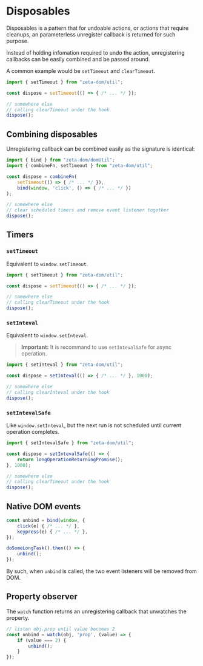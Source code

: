 <Module name="zeta-dom" />

# Disposables

Disposables is a pattern that for undoable actions, or actions that require cleanups, an parameterless unregister callback is returned for such purpose.

Instead of holding infomation required to undo the action, unregistering callbacks can be easily combined and be passed around.

A common example would be `setTimeout` and `clearTimeout`.

```typescript
import { setTimeout } from "zeta-dom/util";

const dispose = setTimeout(() => { /* ... */ });

// somewhere else
// calling clearTimeout under the hook
dispose();
```

## Combining disposables

Unregistering callback can be combined easily as the signature is identical:

```typescript
import { bind } from "zeta-dom/domUtil";
import { combineFn, setTimeout } from "zeta-dom/util";

const dispose = combineFn(
    setTimeout(() => { /* ... */ }),
    bind(window, 'click', () => { /* ... */ })
);

// somewhere else
// clear scheduled timers and remove event listener together
dispose();
```

## Timers

### `setTimeout`

Equivalent to `window.setTimeout`.

```typescript
import { setTimeout } from "zeta-dom/util";

const dispose = setTimeout(() => { /* ... */ });

// somewhere else
// calling clearTimeout under the hook
dispose();
```

### `setInteval`

Equivalent to `window.setInteval`.

> **Important:** It is recommand to use `setIntevalSafe` for async operation.


```typescript
import { setInteval } from "zeta-dom/util";

const dispose = setInteval(() => { /* ... */ }, 1000);

// somewhere else
// calling clearInteval under the hook
dispose();
```

### `setIntevalSafe`

Like `window.setInteval`, but the next run is not scheduled until current operation completes.

```typescript
import { setIntevalSafe } from "zeta-dom/util";

const dispose = setIntevalSafe(() => {
    return longOperationReturningPromise();
}, 1000);

// somewhere else
// calling clearTimeout under the hook
dispose();
```

## Native DOM events

```typescript
const unbind = bind(window, {
    click(e) { /* ... */ },
    keypress(e) { /* ... */ },
});

doSomeLongTask().then(() => {
    unbind();
});
```

By such, when `unbind` is called, the two event listeners will be removed from DOM.

## Property observer

The `watch` function returns an unregistering callback that unwatches the property.

```typescript
// listen obj.prop until value becomes 2
const unbind = watch(obj, 'prop', (value) => {
    if (value === 2) {
        unbind();
    }
});
```

